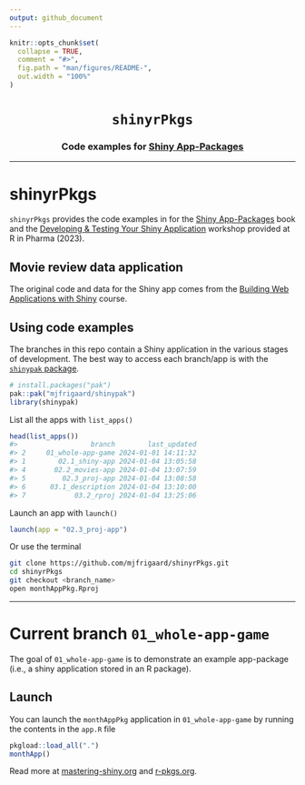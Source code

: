 ```yaml
---
output: github_document
---
```


<!-- README.md is generated from README.Rmd. Please edit that file -->

```r
knitr::opts_chunk$set(
  collapse = TRUE,
  comment = "#>",
  fig.path = "man/figures/README-",
  out.width = "100%"
)
```


<h1 align="center"> <code>shinyrPkgs</code> </h1>
<h3 align="center"> Code examples for <a href="https://mjfrigaard.github.io/shinyap/"> Shiny App-Packages </a> </h3>

<hr>

# shinyrPkgs

`shinyrPkgs` provides the code examples in for the [Shiny App-Packages](https://mjfrigaard.github.io/shiny-app-pkgs/) book and the [Developing & Testing Your Shiny Application](https://mjfrigaard.github.io/dev-test-shiny/) workshop provided at R in Pharma (2023).

## Movie review data application

The original code and data for the Shiny app comes from the [Building Web Applications with Shiny](https://rstudio-education.github.io/shiny-course/) course.

## Using code examples

The branches in this repo contain a Shiny application in the various stages of development. The best way to access each branch/app is with the [`shinypak` package](https://mjfrigaard.github.io/shinypak/). 

```r
# install.packages("pak")
pak::pak("mjfrigaard/shinypak")
library(shinypak)
```

List all the apps with `list_apps()`


```r
head(list_apps())
#>                  branch        last_updated
#> 2     01_whole-app-game 2024-01-01 14:11:32
#> 1        02.1_shiny-app 2024-01-04 13:05:58
#> 4       02.2_movies-app 2024-01-04 13:07:59
#> 5         02.3_proj-app 2024-01-04 13:08:58
#> 6      03.1_description 2024-01-04 13:10:00
#> 7            03.2_rproj 2024-01-04 13:25:06
```

Launch an app with `launch()`

```r
launch(app = "02.3_proj-app")
```

Or use the terminal

``` bash
git clone https://github.com/mjfrigaard/shinyrPkgs.git
cd shinyrPkgs
git checkout <branch_name>
open monthAppPkg.Rproj
```

------------------------------------------------------------------------

# Current branch `01_whole-app-game`

<!-- badges: start -->
<!-- badges: end -->

The goal of `01_whole-app-game` is to demonstrate an example app-package (i.e., a shiny application stored in an R package). 

## Launch

You can launch the `monthAppPkg` application in `01_whole-app-game` by running the contents in the `app.R` file

``` r
pkgload::load_all(".")
monthApp()
```

Read more at [mastering-shiny.org](https://mastering-shiny.org/) and [r-pkgs.org](https://r-pkgs.org/).
